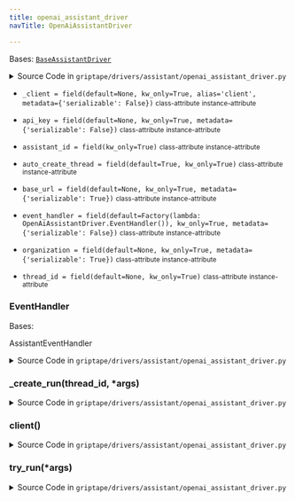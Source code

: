 ```yaml
---
title: openai_assistant_driver
navTitle: OpenAiAssistantDriver

---
```


<span id="griptape.drivers.assistant.openai_assistant_driver.OpenAiAssistantDriver"></span>

Bases:
 [`BaseAssistantDriver`](./#griptape.drivers.assistant.BaseAssistantDriver "BaseAssistantDriver (griptape.drivers.assistant.BaseAssistantDriver)")

<details><summary>Source Code in <code>griptape&#47;drivers&#47;assistant&#47;openai_assistant_driver.py</code></summary>

```python
@define
class OpenAiAssistantDriver(BaseAssistantDriver):
    class EventHandler(AssistantEventHandler):
        @override
        def on_text_delta(self, delta: TextDelta, snapshot: Text) -> None:
            if delta.value is not None:
                EventBus.publish_event(TextChunkEvent(token=delta.value))

        @override
        def on_tool_call_delta(self, delta: ToolCallDelta, snapshot: ToolCall) -> None:
            if delta.type == "code_interpreter" and delta.code_interpreter is not None:
                if delta.code_interpreter.input:
                    EventBus.publish_event(TextChunkEvent(token=delta.code_interpreter.input))
                if delta.code_interpreter.outputs:
                    EventBus.publish_event(TextChunkEvent(token="\n\noutput >"))
                    for output in delta.code_interpreter.outputs:
                        if output.type == "logs" and output.logs:
                            EventBus.publish_event(TextChunkEvent(token=output.logs))

    base_url: Optional[str] = field(default=None, kw_only=True, metadata={"serializable": True})
    api_key: Optional[str] = field(default=None, kw_only=True, metadata={"serializable": False})
    organization: Optional[str] = field(default=None, kw_only=True, metadata={"serializable": True})
    thread_id: Optional[str] = field(default=None, kw_only=True)
    assistant_id: str = field(kw_only=True)
    event_handler: AssistantEventHandler = field(
        default=Factory(lambda: OpenAiAssistantDriver.EventHandler()), kw_only=True, metadata={"serializable": False}
    )
    auto_create_thread: bool = field(default=True, kw_only=True)

    _client: Optional[openai.OpenAI] = field(
        default=None, kw_only=True, alias="client", metadata={"serializable": False}
    )

    @lazy_property()
    def client(self) -> openai.OpenAI:
        return openai.OpenAI(
            base_url=self.base_url,
            api_key=self.api_key,
            organization=self.organization,
        )

    def try_run(self, *args: BaseArtifact) -> TextArtifact:
        if self.thread_id is None:
            if self.auto_create_thread:
                thread_id = self.client.beta.threads.create().id
                self.thread_id = thread_id
            else:
                raise ValueError("Thread ID is required but not provided and auto_create_thread is disabled.")
        else:
            thread_id = self.thread_id

        response = self._create_run(thread_id, *args)

        response.meta.update({"assistant_id": self.assistant_id, "thread_id": self.thread_id})

        return response

    def _create_run(self, thread_id: str, *args: BaseArtifact) -> TextArtifact:
        content = "\n".join(arg.value for arg in args)
        message_id = self.client.beta.threads.messages.create(thread_id=thread_id, role="user", content=content)
        with self.client.beta.threads.runs.stream(
            thread_id=thread_id,
            assistant_id=self.assistant_id,
            event_handler=self.event_handler,
        ) as stream:
            stream.until_done()
            last_messages = stream.get_final_messages()

            message_contents = []
            for message in last_messages:
                message_contents.append(
                    "".join(content.text.value for content in message.content if content.type == "TextContentBlock")
                )
            message_text = "\n".join(message_contents)

            response = TextArtifact(message_text)

            response.meta.update(
                {"assistant_id": self.assistant_id, "thread_id": self.thread_id, "message_id": message_id}
            )
            return response
```

</details>

-   `_client = field(default=None, kw_only=True, alias='client', metadata={'serializable': False})` <small>class-attribute</small> <small>instance-attribute</small>  <span id="griptape.drivers.assistant.openai_assistant_driver.OpenAiAssistantDriver._client"></span> 

-   `api_key = field(default=None, kw_only=True, metadata={'serializable': False})` <small>class-attribute</small> <small>instance-attribute</small>  <span id="griptape.drivers.assistant.openai_assistant_driver.OpenAiAssistantDriver.api_key"></span> 

-   `assistant_id = field(kw_only=True)` <small>class-attribute</small> <small>instance-attribute</small>  <span id="griptape.drivers.assistant.openai_assistant_driver.OpenAiAssistantDriver.assistant_id"></span> 

-   `auto_create_thread = field(default=True, kw_only=True)` <small>class-attribute</small> <small>instance-attribute</small>  <span id="griptape.drivers.assistant.openai_assistant_driver.OpenAiAssistantDriver.auto_create_thread"></span> 

-   `base_url = field(default=None, kw_only=True, metadata={'serializable': True})` <small>class-attribute</small> <small>instance-attribute</small>  <span id="griptape.drivers.assistant.openai_assistant_driver.OpenAiAssistantDriver.base_url"></span> 

-   `event_handler = field(default=Factory(lambda: OpenAiAssistantDriver.EventHandler()), kw_only=True, metadata={'serializable': False})` <small>class-attribute</small> <small>instance-attribute</small>  <span id="griptape.drivers.assistant.openai_assistant_driver.OpenAiAssistantDriver.event_handler"></span> 

-   `organization = field(default=None, kw_only=True, metadata={'serializable': True})` <small>class-attribute</small> <small>instance-attribute</small>  <span id="griptape.drivers.assistant.openai_assistant_driver.OpenAiAssistantDriver.organization"></span> 

-   `thread_id = field(default=None, kw_only=True)` <small>class-attribute</small> <small>instance-attribute</small>  <span id="griptape.drivers.assistant.openai_assistant_driver.OpenAiAssistantDriver.thread_id"></span> 

<span id="griptape.drivers.assistant.openai_assistant_driver.OpenAiAssistantDriver.EventHandler"></span>

### EventHandler

Bases:

<span title="openai.AssistantEventHandler">AssistantEventHandler</span>

<details><summary>Source Code in <code>griptape&#47;drivers&#47;assistant&#47;openai_assistant_driver.py</code></summary>

```python
class EventHandler(AssistantEventHandler):
    @override
    def on_text_delta(self, delta: TextDelta, snapshot: Text) -> None:
        if delta.value is not None:
            EventBus.publish_event(TextChunkEvent(token=delta.value))

    @override
    def on_tool_call_delta(self, delta: ToolCallDelta, snapshot: ToolCall) -> None:
        if delta.type == "code_interpreter" and delta.code_interpreter is not None:
            if delta.code_interpreter.input:
                EventBus.publish_event(TextChunkEvent(token=delta.code_interpreter.input))
            if delta.code_interpreter.outputs:
                EventBus.publish_event(TextChunkEvent(token="\n\noutput >"))
                for output in delta.code_interpreter.outputs:
                    if output.type == "logs" and output.logs:
                        EventBus.publish_event(TextChunkEvent(token=output.logs))
```

</details>

<span id="griptape.drivers.assistant.openai_assistant_driver.OpenAiAssistantDriver._create_run"></span>

### \_create_run(thread_id, \*args)

<details><summary>Source Code in <code>griptape&#47;drivers&#47;assistant&#47;openai_assistant_driver.py</code></summary>

```python
def _create_run(self, thread_id: str, *args: BaseArtifact) -> TextArtifact:
    content = "\n".join(arg.value for arg in args)
    message_id = self.client.beta.threads.messages.create(thread_id=thread_id, role="user", content=content)
    with self.client.beta.threads.runs.stream(
        thread_id=thread_id,
        assistant_id=self.assistant_id,
        event_handler=self.event_handler,
    ) as stream:
        stream.until_done()
        last_messages = stream.get_final_messages()

        message_contents = []
        for message in last_messages:
            message_contents.append(
                "".join(content.text.value for content in message.content if content.type == "TextContentBlock")
            )
        message_text = "\n".join(message_contents)

        response = TextArtifact(message_text)

        response.meta.update(
            {"assistant_id": self.assistant_id, "thread_id": self.thread_id, "message_id": message_id}
        )
        return response
```

</details>

<span id="griptape.drivers.assistant.openai_assistant_driver.OpenAiAssistantDriver.client"></span>

### client()

<details><summary>Source Code in <code>griptape&#47;drivers&#47;assistant&#47;openai_assistant_driver.py</code></summary>

```python
@lazy_property()
def client(self) -> openai.OpenAI:
    return openai.OpenAI(
        base_url=self.base_url,
        api_key=self.api_key,
        organization=self.organization,
    )
```

</details>

<span id="griptape.drivers.assistant.openai_assistant_driver.OpenAiAssistantDriver.try_run"></span>

### try_run(\*args)

<details><summary>Source Code in <code>griptape&#47;drivers&#47;assistant&#47;openai_assistant_driver.py</code></summary>

```python
def try_run(self, *args: BaseArtifact) -> TextArtifact:
    if self.thread_id is None:
        if self.auto_create_thread:
            thread_id = self.client.beta.threads.create().id
            self.thread_id = thread_id
        else:
            raise ValueError("Thread ID is required but not provided and auto_create_thread is disabled.")
    else:
        thread_id = self.thread_id

    response = self._create_run(thread_id, *args)

    response.meta.update({"assistant_id": self.assistant_id, "thread_id": self.thread_id})

    return response
```

</details>
